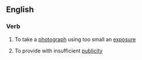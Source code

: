 ==English==

===Verb===
{{een-verb|underexpos|ing}}

#{{photography}} To take a [[photograph]] using too small an [[exposure]]
# To provide with insufficient [[publicity]]